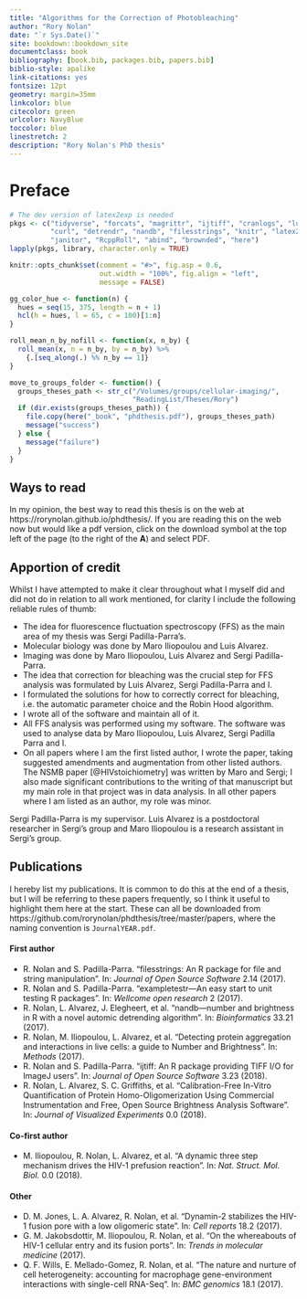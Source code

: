 ```yaml
--- 
title: "Algorithms for the Correction of Photobleaching"
author: "Rory Nolan"
date: "`r Sys.Date()`"
site: bookdown::bookdown_site
documentclass: book
bibliography: [book.bib, packages.bib, papers.bib]
biblio-style: apalike
link-citations: yes
fontsize: 12pt
geometry: margin=35mm
linkcolor: blue
citecolor: green
urlcolor: NavyBlue
toccolor: blue
linestretch: 2
description: "Rory Nolan's PhD thesis"
---
```



# Preface {-}

```r
# The dev version of latex2exp is needed
pkgs <- c("tidyverse", "forcats", "magrittr", "ijtiff", "cranlogs", "lubridate",
          "curl", "detrendr", "nandb", "filesstrings", "knitr", "latex2exp",
          "janitor", "RcppRoll", "abind", "brownded", "here")
lapply(pkgs, library, character.only = TRUE)

knitr::opts_chunk$set(comment = "#>", fig.asp = 0.6, 
                      out.width = "100%", fig.align = "left",
                      message = FALSE)

gg_color_hue <- function(n) {
  hues = seq(15, 375, length = n + 1)
  hcl(h = hues, l = 65, c = 100)[1:n]
}

roll_mean_n_by_nofill <- function(x, n_by) {
  roll_mean(x, n = n_by, by = n_by) %>% 
    {.[seq_along(.) %% n_by == 1]}
}

move_to_groups_folder <- function() {
  groups_theses_path <- str_c("/Volumes/groups/cellular-imaging/",
                              "ReadingList/Theses/Rory")
  if (dir.exists(groups_theses_path)) {
    file.copy(here("_book", "phdthesis.pdf"), groups_theses_path)
    message("success")
  } else {
    message("failure")
  }
}
```


## Ways to read {-}

In my opinion, the best way to read this thesis is on the web at https://rorynolan.github.io/phdthesis/. If you are reading this on the web now but would like a pdf version, click on the download symbol at the top left of the page (to the right of the __A__) and select PDF.


## Apportion of credit {-}

Whilst I have attempted to make it clear throughout what I myself did and did not do in relation to all work mentioned, for clarity I include the following reliable rules of thumb:

* The idea for fluorescence fluctuation spectroscopy (FFS) as the main area of my thesis was Sergi Padilla-Parra's.
* Molecular biology was done by Maro Iliopoulou and Luis Alvarez.
* Imaging was done by Maro Iliopoulou, Luis Alvarez and Sergi Padilla-Parra.
* The idea that correction for bleaching was the crucial step for FFS analysis was formulated by Luis Alvarez, Sergi Padilla-Parra and I.
* I formulated the solutions for how to correctly correct for bleaching, i.e. the automatic parameter choice and the Robin Hood algorithm.
* I wrote all of the software and maintain all of it.
* All FFS analysis was performed using my software. The software was used to analyse data by Maro Iliopoulou, Luis Alvarez, Sergi Padilla Parra and I. 
* On all papers where I am the first listed author, I wrote the paper, taking suggested amendments and augmentation from other listed authors. The NSMB paper [@HIVstoichiometry] was written by Maro and Sergi; I also made significant contributions to the writing of that manuscript but my main role in that project was in data analysis. In all other papers where I am listed as an author, my role was minor.

Sergi Padilla-Parra is my supervisor. Luis Alvarez is a postdoctoral researcher in Sergi's group and Maro Iliopoulou is a research assistant in Sergi's group.  


## Publications {-}

I hereby list my publications. It is common to do this at the end of a thesis, but I will be referring to these papers frequently, so I think it useful to highlight them here at the start. These can all be downloaded from https://github.com/rorynolan/phdthesis/tree/master/papers, where the naming convention is `JournalYEAR.pdf`.

#### First author {-}

* R. Nolan and S. Padilla-Parra. "filesstrings: An R package for file and
string manipulation". In: _Journal of Open Source Software_ 2.14 (2017).
* R. Nolan and S. Padilla-Parra. "exampletestr—An easy start to unit
testing R packages". In: _Wellcome open research_ 2 (2017).
* R. Nolan, L. Alvarez, J. Elegheert, et al. "nandb—number and brightness
in R with a novel automic detrending algorithm". In: _Bioinformatics_ 33.21
(2017).
* R. Nolan, M. Iliopoulou, L. Alvarez, et al. "Detecting protein
aggregation and interactions in live cells: a guide to Number and
Brightness". In: _Methods_ (2017).
* R. Nolan and S. Padilla-Parra. "ijtiff: An R package providing TIFF I/O
for ImageJ users". In: _Journal of Open Source Software_ 3.23 (2018).
* R. Nolan, L. Alvarez, S. C. Griffiths, et al. “Calibration-Free In-Vitro
Quantification of Protein Homo-Oligomerization Using Commercial
Instrumentation and Free, Open Source Brightness Analysis Software”. In:
_Journal of Visualized Experiments_ 0.0 (2018).

#### Co-first author {-}

* M. Iliopoulou, R. Nolan, L. Alvarez, et al. "A dynamic three step
mechanism drives the HIV-1 prefusion reaction". In: _Nat. Struct. Mol. Biol._
0.0 (2018).

#### Other {-}

* D. M. Jones, L. A. Alvarez, R. Nolan, et al. "Dynamin-2 stabilizes the
HIV-1 fusion pore with a low oligomeric state". In: _Cell reports_ 18.2
(2017).
* G. M. Jakobsdottir, M. Iliopoulou, R. Nolan, et al. "On the whereabouts
of HIV-1 cellular entry and its fusion ports". In: _Trends in molecular
medicine_ (2017).
* Q. F. Wills, E. Mellado-Gomez, R. Nolan, et al. "The nature and nurture
of cell heterogeneity: accounting for macrophage gene-environment
interactions with single-cell RNA-Seq". In: _BMC genomics_ 18.1 (2017).